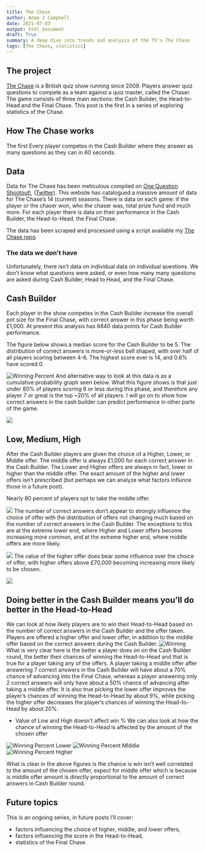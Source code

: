 ```yaml
---
title: The Chase
author: Adam J Campbell
date: 2021-07-03
output: html_document
draft: True
summary: A deep dive into trends and analysis of the TV's The Chase
tags: [The Chase, statistics] 
---
```


## The project
[The Chase](https://en.wikipedia.org/wiki/The_Chase_(British_game_show)) is a British quiz show running since 2009.  Players answer quiz questions to compete as a team against a quiz master, called the Chaser.  The game consists of three main sections: the Cash Builder, the Head-to-Head and the Final Chase.  This post is the first in a series of exploring statistics of the Chase.

## How The Chase works

The first Every player competes in the Cash Builder where they answer as many questions as they can in 60 seconds. 

## Data
Data for The Chase has been meticulous compiled on [One Question Shootout!](http://onequestionshootout.xyz/), ([Twitter](https://twitter.com/OneQnShootout)).  This website has catalogued a massive amount of data for The Chase's 14 (current) seasons.  There is data on each game: if the player or the chaser won, who the chaser was, total prize fund and much more.  For each player there is data on their performance in the Cash Builder, the Head-to-Head, the Final Chase. 

The data has been scraped and processed using a script available my [The Chase repo](https://github.com/campbead/thechase/blob/master/ETL.R).

### The data we don't have
Unfortunately, there isn't data on individual data on individual questions.  We don't know what questions were asked, or even how many many questions are asked during Cash Builder, Head to Head, and the Final Chase.

## Cash Builder
Each player in the show competes in the Cash Builder increase the overall pot size for the Final Chase, with correct answer in this phase being worth £1,000.  At present this analysis has 6840 data points for Cash Builder performance.

The figure below shows a median score for the Cash Builder to be 5. The distribution of correct answers is more-or-less bell shaped, with over half of all players scoring between 4-6. The highest score ever is 14, and 0.6% have scored 0.

![Winning Percent](../figures/correct_answer_distribution.png)
And alternative way to look at this data is as a cumulative probability graph seen below.  What this figure shows is that just under 80% of players scoring 6 or less during this phase, and therefore any player 7 or great is the top ~20% of all players.  I will go on to show how correct answers in the cash builder can predict performance in other parts of the game.

![](../figures/correct_answer_distribution_cummulative.png)

## Low, Medium, High
After the Cash Builder players are given the choice of a Higher, Lower, or Middle offer.  The middle offer is always £1,000 for each correct answer in the Cash Builder.   The Lower and Higher offers are always in fact, lower or higher than the middle offer.  The exact amount of the higher and lower offers isn't prescribed (but perhaps we can analyze what factors influnce those in a future post).

Nearly 80 percent of players opt to take the middle offer. 

![](../figures/Offer_choice_frequency.png)
The number of correct answers don't appear to strongly influence the choice of offer with the distribution of offers not changing much based on the number of correct answers in the Cash Builder.  The exceptions to this are at the extreme lower end, where Higher and Lower offers become increasing more common, and at the extreme higher end, where middle offers are more likely.

![](../figures/Offer_choice_frequency_by_correct_answer.png)
The value of the higher offer does bear some influence over the choice of offer, with higher offers above £70,000 becoming increasing more likely to be chosen.

![](../figures/How_enticing_is_the_higher_offer.png)

## Doing better in the Cash Builder means you'll do better in the Head-to-Head
We can look at how likely players are to win their Head-to-Head based on the number of correct answers in the Cash Builder and the offer taken.
Players are offered a higher offer and lower offer, in addition to the middle offer based on the correct answers during the Cash Builder.
![Winning](../figures/WinningPCT_by_correct_and_offer.png)
What is very clear here is the better a player does on on the Cash Builder round, the better their chances of winning the Head-to-Head and that is true for a player taking any of the offers.  A player taking a middle offer after answering 7 correct answers in the Cash Builder will have about a 70% chance of advancing into the Final Chase, whereas a player answering only 2 correct answers will only have about a 50% chance of advancing after taking a middle offer. It is also true picking the lower offer improves the player's chances of winning the Head-to-Head by about 9%, while picking the higher offer decreases the player's chances of winning the Head-to-Head by about 20%.

- Value of Low and High doesn't affect win %
We can also look at how the chance of winning the Head-to-Head is affected by the amount of the chosen offer

![Winning Percent Lower](../figures/WinningPCT_Lower.png)
![Winning Percent MIddle](../figures/WinningPCT_Middle.png)
![Winning Percent Higher](../figures/WinningPCT_Higher.png)

What is clear in the above figures is the chance is win isn't well correlated to the amount of the chosen offer, expect for middle offer which is because is middle offer amount is directly proportional to the amount of correct answers in Cash Builder round.

## Future topics
This is an ongoing series, in future posts I'll cover:

- factors influencing the choice of higher, middle, and lower offers,
- factors influencing the score in the Head-to-Head,
- statistics of the Final Chase.

